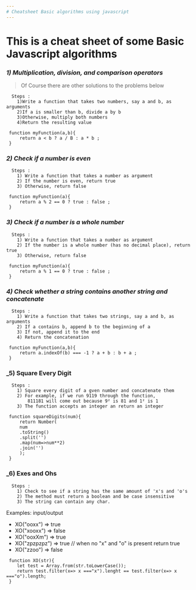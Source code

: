 ```yaml
---
# Cheatsheet Basic algorithms using javascript
---
```

# This is a cheat sheet  of some Basic Javascript algorithms 
### _1) Multiplication, division, and comparison operators_
> Of Course there are other solutions to the problems below 

      Steps : 
        1)Write a function that takes two numbers, say a and b, as arguments
        2)If a is smaller than b, divide a by b
        3)Otherwise, multiply both numbers
        4)Return the resulting value
```
 function myFunction(a,b){
     return a < b ? a / B : a * b ; 
 }
```
### _2) Check if a number is even_


      Steps : 
        1) Write a function that takes a number as argument
        2) If the number is even, return true
        3) Otherwise, return false  
```
 function myFunction(a){
     return a % 2 == 0 ? true : false ; 
 }
```
### _3) Check if a number is a whole number_


      Steps : 
        1) Write a function that takes a number as argument
        2) If the number is a whole number (has no decimal place), return true
        3) Otherwise, return false
```
 function myFunction(a){
     return a % 1 == 0 ? true : false ; 
 }
```
### _4) Check whether a string contains another string and concatenate_


      Steps : 
        1) Write a function that takes two strings, say a and b, as arguments
        2) If a contains b, append b to the beginning of a
        3) If not, append it to the end
        4) Return the concatenation
```
 function myFunction(a,b){
     return a.indexOf(b) === -1 ? a + b : b + a ; 
 }
```

### _5) Square Every Digit

      Steps : 
        1) Square every digit of a gven number and concatenate them
        2) For example, if we run 9119 through the function, 
            811181 will come out because 9² is 81 and 1² is 1
        3) The function accepts an integer an return an integer
```
 function squareDigits(num){
     return Number(
     num
     .toString()
     .split('')
     .map(num=>num**2)
     .join('')
     );
 }
```

### _6) Exes and Ohs

      Steps : 
        1) Check to see if a string has the same amount of 'x's and 'o's
        2) The method must return a boolean and be case insensitive
        3) The string can contain any char. 
Examples: input/output
* XO("ooxx") => true
* XO("xooxx") => false
* XO("ooxXm") => true
* XO("zpzpzpz") => true          // when no "x" and "o" is present return true
* XO("zzoo") => false
```
 function XO(str){
    let test = Array.from(str.toLowerCase());
    return test.filter(x=> x ==="x").lenght == test.filter(x=> x ==="o").length;
 }
```